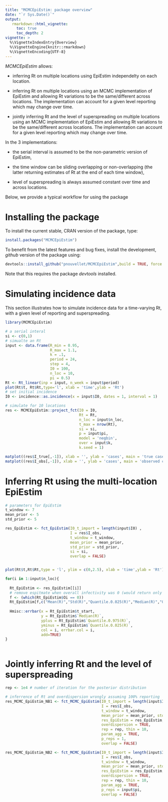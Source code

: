 ```yaml
---
title: "MCMCEpiEstim: package overview"
date: "`r Sys.Date()`"
output:
   rmarkdown::html_vignette:
     toc: true
     toc_depth: 2
vignette: >
  %\VignetteIndexEntry{Overview}
  %\VignetteEngine{knitr::rmarkdown}
  %\VignetteEncoding{UTF-8}
---
```


*MCMCEpiEstim* allows:

- inferring Rt on multiple locations using EpiEstim independelty on each location.

- inferring Rt on multiple locations using an MCMC implementation of EpiEstim and allowing Rt variations 
to be the same/different across locations. The implementation can account for a given level reporting which may change over time. 

- jointly inferring Rt and the level of superspreading on multiple locations using an MCMC implementation of EpiEstim and allowing Rt variations to be the same/different across locations. The implementation can account for a given level reporting which may change over time.

In the 3 implementations:

- the serial interval is assumed to be the non-parametric version of EpiEstim,

- the time window can be sliding overlapping or non-overlapping (the latter returning estimates of Rt at the end of each time window),

- level of superspreading is always assumed constant over time and across locations.

Below, we provide a typical workflow for using the package

# Installing the package

To install the current stable, CRAN version of the package, type:
```r
install.packages("MCMCEpiEstim")
```

To benefit from the latest features and bug fixes, install the development, *github* version of the package using:
```r
devtools::install_github("pnouvellet/MCMCEpiEstim",build = TRUE, force = TRUE)

```

Note that this requires the package *devtools* installed.

# Simulating incidence data

This section illustrates how to simulate incidence data for a time-varying Rt, with a given level of reporting and superspreading.

```r
library(MCMCEpiEstim)

# a serial interal
si <- c(0,1)
# simualte an Rt
input <- data.frame(R_min = 0.95,
                    R_max = 1.1,
                    k = .1,
                    period = 24, 
                    step = 4,
                    I0 = 100,
                    n_loc = 10,
                    pi = 0.5)
Rt <- Rt_linear(inp = input, n_week = input$period)
plot(Rt$t, Rt$Rt,type='l', xlab = 'time',ylab = 'Rt')
# set initial incidence
I0 <- incidence::as.incidence(x = input$I0, dates = 1, interval = 1)

# simulate for 10 locations
res <- MCMCEpiEstim::project_fct(I0 = I0,
                                 Rt = Rt,
                                 n_loc = input$n_loc,
                                 t_max = nrow(Rt),
                                 si = si,
                                 p = input$pi,
                                 model = 'negbin',
                                 over = input$k, 
                                 k.seed = 1)

matplot((res$I_true[,-1]), xlab = '', ylab = 'cases', main = 'true cases')
matplot((res$I_obs[,-1]), xlab = '', ylab = 'cases', main = 'observed cases')

```


# Inferring Rt using the multi-location EpiEstim

```r

# parameters for EpiEstim
t_window <- 7
mean_prior <- 5
std_prior <- 5

res_EpiEstim <- fct_EpiEstim(I0_t_import = length(input$I0) , 
                             I = res$I_obs, 
                             t_window = t_window, 
                             mean_prior = mean_prior, 
                             std_prior = std_prior,
                             si = si, 
                             overlap = FALSE)


plot(Rt$t,Rt$Rt,type = 'l', ylim = c(0,2.5), xlab = 'time',ylab = 'Rt')

for(i in 1:input$n_loc){
  
  Rt_EpiEstim <- res_EpiEstim[[i]]
  # remove espitmate when overall infectivity was 0 (would return only prior distribution of Rt)
  f <- (which(Rt_EpiEstim$Oi == 0))
  Rt_EpiEstim[f,c("Mean(R)","Std(R)","Quantile.0.025(R)","Median(R)","Quantile.0.975(R)")] <- NA
  
  Hmisc::errbar(x = Rt_EpiEstim$t_start, 
                y = Rt_EpiEstim$`Median(R)`,
                yplus = Rt_EpiEstim$`Quantile.0.975(R)`,
                yminus = Rt_EpiEstim$`Quantile.0.025(R)`,
                col = i, errbar.col = i, 
                add=TRUE)
}



```


# Jointly inferring Rt and the level of superspreading 



```r

rep <- 1e4 # number of iteration for the posterior distribution

# inferrence of Rt and overdispersion wrongly assuming 100% reporting
res_MCMC_EpiEstim_NB1 <- fct_MCMC_EpiEstim(I0_t_import = length(input$I0) ,
                                           I = res$I_obs,
                                           t_window = t_window,
                                           mean_prior = mean_prior, std_prior = std_prior,
                                           res_EpiEstim = res_EpiEstim, 
                                           overdispersion = TRUE,
                                           rep = rep, thin = 10, 
                                           param_agg = TRUE, 
                                           p_reps = 1,
                                           overlap = FALSE)

res_MCMC_EpiEstim_NB2 <- fct_MCMC_EpiEstim(I0_t_import = length(input$I0) ,
                                           I = res$I_obs, 
                                           t_window = t_window,
                                           mean_prior = mean_prior, std_prior = std_prior,
                                           res_EpiEstim = res_EpiEstim, 
                                           overdispersion = TRUE,
                                           rep = rep, thin = 10, 
                                           param_agg = TRUE,
                                           p_reps = input$pi,
                                           overlap = FALSE)



```

